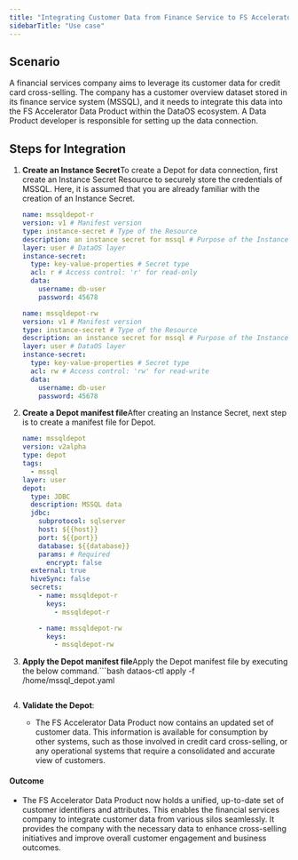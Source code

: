 ```yaml
---
title: "Integrating Customer Data from Finance Service to FS Accelerator Data Product Using Depot in DataOS"
sidebarTitle: "Use case"
---
```


## **Scenario**

A financial services company aims to leverage its customer data for credit card cross-selling. The company has a customer overview dataset stored in its finance service system (MSSQL), and it needs to integrate this data into the FS Accelerator Data Product within the DataOS ecosystem. A Data Product developer is responsible for setting up the data connection.

## **Steps for Integration**

1. **Create an Instance Secret**To create a Depot for data connection, first create an Instance Secret Resource to securely store the credentials of MSSQL.<Info>
     Here, it is assumed that you are already familiar with the creation of an Instance Secret.
   </Info><CodeGroup>
     ```yaml Read-only instance-secret
     name: mssqldepot-r 
     version: v1 # Manifest version
     type: instance-secret # Type of the Resource
     description: an instance secret for mssql # Purpose of the Instance-secret
     layer: user # DataOS layer
     instance-secret:
       type: key-value-properties # Secret type
       acl: r # Access control: 'r' for read-only
       data:
         username: db-user 
         password: 45678 

     ```

     ```yaml Read-write instance secret
     name: mssqldepot-rw 
     version: v1 # Manifest version
     type: instance-secret # Type of the Resource
     description: an instance secret for mssql # Purpose of the Instance-secret
     layer: user # DataOS layer
     instance-secret:
       type: key-value-properties # Secret type
       acl: rw # Access control: 'rw' for read-write
       data:
         username: db-user 
         password: 45678 
     ```
   </CodeGroup>

2. **Create a Depot manifest file**After creating an Instance Secret, next step is to create a manifest file for Depot.<CodeGroup>
     ```yaml Depot manifest file
     name: mssqldepot
     version: v2alpha
     type: depot
     tags:
       - mssql
     layer: user
     depot:
       type: JDBC
       description: MSSQL data
       jdbc:
         subprotocol: sqlserver
         host: ${{host}}
         port: ${{port}}
         database: ${{database}}
         params: # Required
           encrypt: false
       external: true
       hiveSync: false
       secrets:
         - name: mssqldepot-r
           keys: 
             - mssqldepot-r

         - name: mssqldepot-rw
           keys: 
             - mssqldepot-rw

     ```
   </CodeGroup>

3. **Apply the Depot manifest file**Apply the Depot manifest file by executing the below command.```bash
   dataos-ctl apply -f /home/mssql_depot.yaml
   ```

4. **Validate the Depot**:

   * The FS Accelerator Data Product now contains an updated set of customer data. This information is available for consumption by other systems, such as those involved in credit card cross-selling, or any operational systems that require a consolidated and accurate view of customers.

#### **Outcome**

* The FS Accelerator Data Product now holds a unified, up-to-date set of customer identifiers and attributes. This enables the financial services company to integrate customer data from various silos seamlessly. It provides the company with the necessary data to enhance cross-selling initiatives and improve overall customer engagement and business outcomes.